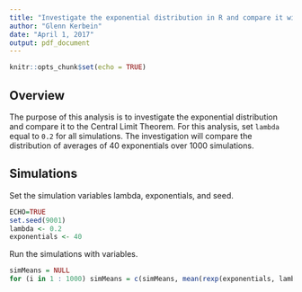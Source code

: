 ```yaml
---
title: "Investigate the exponential distribution in R and compare it with the Central Limit Theorem"
author: "Glenn Kerbein"
date: "April 1, 2017"
output: pdf_document
---
```


```r
knitr::opts_chunk$set(echo = TRUE)
```

## Overview
The purpose of this analysis is to investigate the exponential distribution and compare it to the Central Limit Theorem. For this analysis, set ``lambda`` equal to ``0.2`` for all simulations. The investigation will compare the distribution of averages of 40 exponentials over 1000 simulations.

## Simulations

Set the simulation variables lambda, exponentials, and seed.

```r
ECHO=TRUE
set.seed(9001)
lambda <- 0.2
exponentials <- 40
```

Run the simulations with variables.

```r
simMeans = NULL
for (i in 1 : 1000) simMeans = c(simMeans, mean(rexp(exponentials, lambda)))
```
